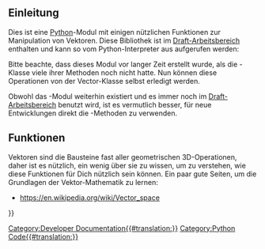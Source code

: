 <languages/>

<span id="Introduction"></span>
==Einleitung==

Dies ist eine [[Python/de|Python]]-Modul mit einigen nützlichen Funktionen zur Manipulation von Vektoren. Diese Bibliothek ist im [[Draft_Workbench/de|Draft-Arbeitsbereich]] enthalten und kann so vom Python-Interpreter aus aufgerufen werden:
{{Code|code=
import DraftVecUtils
}}

Bitte beachte, dass dieses Modul vor langer Zeit erstellt wurde, als die {{incode|Vector}}-Klasse viele ihrer Methoden noch nicht hatte. Nun können diese Operationen von der Vector-Klasse selbst erledigt werden.

Obwohl das {{incode|DraftVecUtils}}-Modul weiterhin existiert und es immer noch im [[Draft_Workbench/de|Draft-Arbeitsbereich]] benutzt wird, ist es vermutlich besser, für neue Entwicklungen direkt die {{incode|Vector}}-Methoden zu verwenden.

<span id="Functions"></span>
==Funktionen==

Vektoren sind die Bausteine fast aller geometrischen 3D-Operationen, daher ist es nützlich, ein wenig über sie zu wissen, um zu verstehen, wie diese Funktionen für Dich nützlich sein können. Ein paar gute Seiten, um die Grundlagen der Vektor-Mathematik zu lernen:
* https://en.wikipedia.org/wiki/Vector_space

{{Code|code=
"""Vector math library for FreeCAD"""

import math
import FreeCAD
 
def add(first, other):
    """add(Vector,Vector) - adds two vectors"""
    if isinstance(first,FreeCAD.Vector) and isinstance(other,FreeCAD.Vector):
        return FreeCAD.Vector(first.x+other.x, first.y+other.y, first.z+other.z)
 
def sub(first, other): 
    """sub(Vector,Vector) - subtracts second vector from first one"""
    if isinstance(first,FreeCAD.Vector) and isinstance(other,FreeCAD.Vector):
        return FreeCAD.Vector(first.x-other.x, first.y-other.y, first.z-other.z)
 
def scale(first,scalar):
    """scale(Vector,Float) - scales (multiplies) a vector by a factor"""
    if isinstance(first,FreeCAD.Vector):
        return FreeCAD.Vector(first.x*scalar, first.y*scalar, first.z*scalar)
 
def length(first):
    """lengh(Vector) - gives vector length"""
    if isinstance(first,FreeCAD.Vector):
        return math.sqrt(first.x*first.x + first.y*first.y + first.z*first.z)
 
def dist(first, other):
    """dist(Vector,Vector) - returns the distance between both points/vectors"""
    if isinstance(first,FreeCAD.Vector) and isinstance(other,FreeCAD.Vector):
        return length(sub(first,other))
 
def normalized(first):
    """normalized(Vector) - returns a unit vector"""
    if isinstance(first,FreeCAD.Vector):
        l=length(first)
        return FreeCAD.Vector(first.x/l, first.y/l, first.z/l)
 
def dotproduct(first, other):
    """dotproduct(Vector,Vector) - returns the dot product of both vectors"""
    if isinstance(first,FreeCAD.Vector) and isinstance(other,FreeCAD.Vector):
        return (first.x*other.x + first.y*other.y + first.z*other.z)
 
def crossproduct(first, other=FreeCAD.Vector(0,0,1)):
    """crossproduct(Vector,Vector) - returns the cross product of both vectors. 
    If only one is specified, cross product is made with vertical axis, thus returning its perpendicular in XY plane"""
    if isinstance(first,FreeCAD.Vector) and isinstance(other,FreeCAD.Vector):
        return FreeCAD.Vector(first.y*other.z - first.z*other.y, first.z*other.x - first.x*other.z, first.x*other.y - first.y*other.x)
 
def angle(first, other=FreeCAD.Vector(1,0,0)):
    """angle(Vector,Vector) - returns the angle in radians between the two vectors. 
    If only one is given, angle is between the vector and the horizontal East direction"""
    if isinstance(first,FreeCAD.Vector) and isinstance(other,FreeCAD.Vector):
        return math.acos(dotproduct(normalized(first),normalized(other)))
 
def project(first, other):
    """project(Vector,Vector): projects the first vector onto the second one"""
    if isinstance(first,FreeCAD.Vector) and isinstance(other,FreeCAD.Vector):
        return scale(other, dotproduct(first,other)/dotproduct(other,other))
}}

{{Powerdocnavi{{#translation:}}}}
[[Category:Developer Documentation{{#translation:}}]]
[[Category:Python Code{{#translation:}}]]
{{clear}}